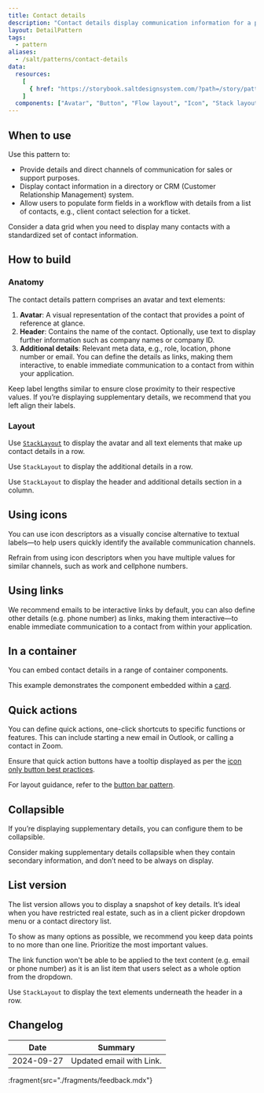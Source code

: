 ```yaml
---
title: Contact details
description: "Contact details display communication information for a person, company, distribution list or individual channel. This can include a name, a phone number or email address."
layout: DetailPattern
tags:
  - pattern
aliases:
  - /salt/patterns/contact-details
data:
  resources:
    [
      { href: "https://storybook.saltdesignsystem.com/?path=/story/patterns-contact-details--contact-details", label: "Examples" },
    ]
  components: ["Avatar", "Button", "Flow layout", "Icon", "Stack layout", "Text", "Tooltip"]
---
```


 <Diagram
    src="/img/patterns/contact-details/contact-details.png"
    alt="Contact details how to build"
    border
  />

## When to use

Use this pattern to:
- Provide details and direct channels of communication for sales or support purposes.
- Display contact information in a directory or CRM (Customer Relationship Management) system.
- Allow users to populate form fields in a workflow with details from a list of contacts, e.g., client contact selection for a ticket.

<GuidanceCallout type="positive" customPillText="Best practices">
Consider a data grid when you need to display many contacts with a standardized set of contact information.
</GuidanceCallout>

## How to build

### Anatomy

The contact details pattern comprises an avatar and text elements:

1. **Avatar**: A visual representation of the contact that provides a point of reference at glance.
2. **Header**: Contains the name of the contact. Optionally, use text to display further information such as company names or company ID.
3. **Additional details**: Relevant meta data, e.g., role, location, phone number or email. You can define the details as links, making them interactive, to enable immediate communication to a contact from within your application.

<Diagram
    src="/img/patterns/contact-details/contact-details-anatomy.png"
    alt="Contact details with component annotations"
    border
/>

<GuidanceCallout type="positive" customPillText="Best practices">
Keep label lengths similar to ensure close proximity to their respective values. If you’re displaying supplementary details, we recommend that you left align their labels.
</GuidanceCallout>

### Layout

Use [`StackLayout`](/salt/components/layouts/stack-layout) to display the avatar and all text elements that make up contact details in a row.

 <Diagram
    src="/img/patterns/contact-details/contact-details-layout-1.png"
    alt="Contact Details with layout annotations"
    border
  />

Use `StackLayout` to display the additional details in a row.

 <Diagram
    src="/img/patterns/contact-details/contact-details-layout-2.png"
    alt="Contact Details with layout annotations"
    border
  />

Use `StackLayout` to display the header and additional details section in a column.

 <Diagram
    src="/img/patterns/contact-details/contact-details-layout-3.png"
    alt="Contact Details with layout annotations"
    border
  />

## Using icons

You can use icon descriptors as a visually concise alternative to textual labels—to help users quickly identify the available communication channels.

 <Diagram
    src="/img/patterns/contact-details/contact-details-icons.png"
    alt="Contact Details using Icon Descriptors"
    caption="An example of contact details using descriptive icons."
    border
  />

<GuidanceCallout type="positive" customPillText="Best practices">
Refrain from using icon descriptors when you have multiple values for similar channels, such as work and cellphone numbers.
</GuidanceCallout>

## Using links

We recommend emails to be interactive links by default, you can also define other details (e.g. phone number) as links, making them interactive—to enable immediate communication to a contact from within your application.

 <Diagram
    src="/img/patterns/contact-details/contact-details-using-links.png"
    alt="Contact Details using links"
    caption="An example of contact details using links."
    border
  />

## In a container

You can embed contact details in a range of container components. 

This example demonstrates the component embedded within a [card](/salt/components/card).

 <Diagram
    src="/img/patterns/contact-details/contact-details-card.png"
    alt="Contact Details Embedded in a Card"
    caption="Contact details embedded within a card."
    border
  />


## Quick actions

You can define quick actions, one-click shortcuts to specific functions or features. This can include starting a new email in Outlook, or calling a contact in Zoom.

Ensure that quick action buttons have a tooltip displayed as per the [icon only button best practices](https://www.saltdesignsystem.com/salt/components/button/examples#icon-only).

For layout guidance, refer to the [button bar pattern](/salt/patterns/button-bar).

 <Diagram
    src="/img/patterns/contact-details/contact-details-actions.png"
    alt="Contact Details with quick actions button bar"
    caption="Contact details with a quick actions button bar."
    border
  />

## Collapsible

If you’re displaying supplementary details, you can configure them to be collapsible.

 <Diagram
    src="/img/patterns/contact-details/contact-details-collapsible-spacing.png"
    alt="Contact Details with collapsible details"
    caption="Contact details with collapsible details."
    border
  />

   <Diagram
    src="/img/patterns/contact-details/contact-details-collapsible-layout.png"
    alt="Collapsible detail layout"
    caption="Use a split layout between quick actions and the collapsible button."
    border
  />

<GuidanceCallout type="positive" customPillText="Best practices">
Consider making supplementary details collapsible when they contain secondary information, and don’t need to be always on display.
</GuidanceCallout>

## List version

The list version allows you to display a snapshot of key details. It’s ideal when you have restricted real estate, such as in a client picker dropdown menu or a contact directory list.

To show as many options as possible, we recommend you keep data points to no more than one line. Prioritize the most important values. 

The link function won't be able to be applied to the text content (e.g. email or phone number) as it is an list item that users select as a whole option from the dropdown.

 <Diagram
    src="/img/patterns/contact-details/contact-details-list.png"
    alt="Contact Details in list"
    caption="Contact details in a list."
    border
  />

Use `StackLayout` to display the text elements underneath the header in a row.

 <Diagram
    src="/img/patterns/contact-details/contact-details-list-layout-1.png"
    alt="Contact Details in list using stack layout."
    border
  />

 <Diagram
    src="/img/patterns/contact-details/contact-details-list-layout-2.png"
    alt="Contact Details in list using stack layout."
    border
  />

## Changelog

| Date | Summary |
| --- | --- |
| 2024-09-27 | Updated email with Link. | 

:fragment{src="./fragments/feedback.mdx"}
